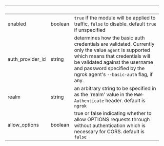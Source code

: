 | &nbsp; | &nbsp; | &nbsp; |
|---|---|---|
| enabled | boolean | `true` if the module will be applied to traffic, `false` to disable. default `true` if unspecified |
| auth_provider_id | string | determines how the basic auth credentials are validated. Currently only the value `agent` is supported which means that credentials will be validated against the username and password specified by the ngrok agent's `--basic-auth` flag, if any. |
| realm | string | an arbitrary string to be specified in as the 'realm' value in the `WWW-Authenticate` header. default is `ngrok` |
| allow_options | boolean | true or false indicating whether to allow OPTIONS requests through without authentication which is necessary for CORS. default is `false` |